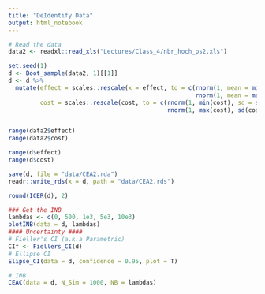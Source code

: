 ```yaml
---
title: "DeIdentify Data"
output: html_notebook
---
```


```r
# Read the data
data2 <- readxl::read_xls("Lectures/Class_4/nbr_hoch_ps2.xls")

set.seed(1)
d <- Boot_sample(data2, 1)[[1]]
d <- d %>%
  mutate(effect = scales::rescale(x = effect, to = c(rnorm(1, mean = min(d$effect), sd = sd(effect))*3,
                                                     rnorm(1, mean = max(d$effect), sd = sd(effect))*3)),
         cost = scales::rescale(cost, to = c(rnorm(1, min(cost), sd = sd(cost))/4,
                                             rnorm(1, max(cost), sd(cost))/4))) 


range(data2$effect)
range(data2$cost)

range(d$effect)
range(d$cost)

save(d, file = "data/CEA2.rda")
readr::write_rds(x = d, path = "data/CEA2.rds")
```

```r
round(ICER(d), 2)

### Get the INB
lambdas <- c(0, 500, 1e3, 5e3, 10e3)
plotINB(data = d, lambdas)
#### Uncertainty ####
# Fieller's CI (a.k.a Parametric)
CIf <- Fiellers_CI(d)
# Ellipse CI
Elipse_CI(data = d, confidence = 0.95, plot = T)

# INB
CEAC(data = d, N_Sim = 1000, NB = lambdas)
```

```r

```

